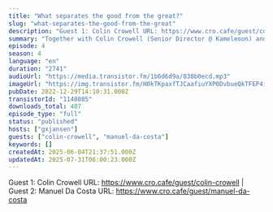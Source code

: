 ```yaml
---
title: "What separates the good from the great?"
slug: "what-separates-the-good-from-the-great"
description: "Guest 1: Colin Crowell URL: https://www.cro.cafe/guest/colin-crowell | Guest 2: Manuel Da Costa URL: https://www.cro.cafe/guest/manuel-da-costa"
summary: "Together with Colin Crowell (Senior Director @ Kameleoon) and Manuel Da Costa (Founder Effective Experiments) we discussed what separates the GOOD from the GREAT Experimentation programs."
episode: 4
season: 4
language: "en"
duration: "2741"
audioUrl: "https://media.transistor.fm/1b6d6d9a/830b0ecd.mp3"
imageUrl: "https://img.transistor.fm/H0kTKpaxfTJCaafiuYXP0DvbueQkTFEP4ip4iWEgVkg/rs:fill:0:0:1/w:1400/h:1400/q:60/mb:500000/aHR0cHM6Ly9pbWct/dXBsb2FkLXByb2R1/Y3Rpb24udHJhbnNp/c3Rvci5mbS9mYWY5/ZjZkNWY4M2QzOWFh/MWEyZjAwMDAwODQ1/MGU0OC5qcGc.webp"
pubDate: 2022-12-29T14:10:31.000Z
transistorId: "1148805"
downloads_total: 407
episode_type: "full"
status: "published"
hosts: ["gxjansen"]
guests: ["colin-crowell", "manuel-da-costa"]
keywords: []
createdAt: 2025-06-04T21:37:51.000Z
updatedAt: 2025-07-31T06:00:23.000Z
---
```


Guest 1: Colin Crowell URL: https://www.cro.cafe/guest/colin-crowell | Guest 2: Manuel Da Costa URL: https://www.cro.cafe/guest/manuel-da-costa
